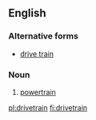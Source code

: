 ==English==

===Alternative forms===
* [[drive train]]

===Noun===
{{wikipedia}}
{{en-noun}}

# [[powertrain]]

[[pl:drivetrain]]
[[fi:drivetrain]]
